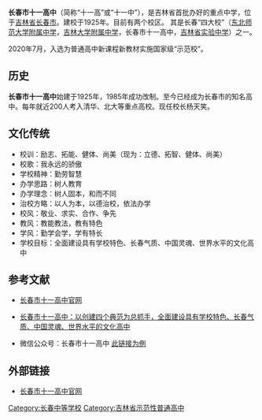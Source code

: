 {{unreferenced|time=2018-11-05T00:42:47+00:00}}
{{Infobox school
|name=长春市十一高中<br />NO.11 HIGH SCHOOL OF CHANGCHUN
|type = 高级中学
|motto= 立德 拓智 健体 尚美
|principal =  杨天笑
|established = 1925年
|location = {{CHN}}[[吉林|吉林]][[长春|长春]]
|students=约6000人
|faculty= 约350人
|address = 景阳大路2666号
|area=12万平方米
|website = http://www.cc11.net/
| box_width = 22em
| logo =
}}

'''长春市十一高中'''（简称“十一高”或“十一中”），是吉林省首批办好的重点中学，位于[[吉林省|吉林省]][[长春市|长春市]]。建校于1925年。目前有两个校区。
其是长春“四大校”（[[东北师范大学附属中学|东北师范大学附属中学]]，[[吉林大学附属中学|吉林大学附属中学]]，长春市十一高中，[[吉林省实验中学|吉林省实验中学]]）之一。

2020年7月，入选为普通高中新课程新教材实施国家级“示范校”。

== 历史 ==
'''长春市十一高中'''始建于1925年，1985年成功改制。至今已经成为长春市的知名高中。每年就近200人考入清华、北大等重点高校。现任校长杨天笑。

== 文化传统 ==
*校训：励志、拓能、健体、尚美（现为：立德、拓智、健体、尚美）
*校歌：我永远的骄傲
*学校精神：勤劳智慧
*办学思路：树人教育
*办学理念：树人固本，和而不同
*治校方略：以人为本，以德治校，依法办学
*校风：敬业、求实、合作、争先
*教风：教能教法，教有特色
*学风：勤学会学，学有特长
*学校目标：全面建设具有学校特色、长春气质、中国灵魂、世界水平的文化高中

==参考文献==
*[https://web.archive.org/web/20190120142608/http://www.cc11.net/about/?109.html 长春市十一高中官网]{{Wayback|url=https://web.archive.org/web/20190120142608/http://www.cc11.net/about/?109.html |date=20210627200852 }}

*[https://www.sohu.com/a/212724312_822864 长春市十一高中：以创建四个典范为总抓手，全面建设具有学校特色、长春气质、中国灵魂、世界水平的文化高中] {{Wayback|url=https://www.sohu.com/a/212724312_822864 |date=20210624200501 }}

*微信公众号：长春市十一高中 [https://mp.weixin.qq.com/s/2pq-y6UJdRczkbJIr-iRTQ 此链接为例] {{Wayback|url=https://mp.weixin.qq.com/s/2pq-y6UJdRczkbJIr-iRTQ |date=20210624201935 }}
{{reflist}}

== 外部链接 ==
*[https://web.archive.org/web/20090327033059/http://www.cc11.net/ 长春市十一高中官网]

{{国家级示范高中}}


[[Category:长春中等学校|Category:长春中等学校]]
[[Category:吉林省示范性普通高中|Category:吉林省示范性普通高中]]